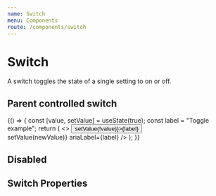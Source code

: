 ```yaml
---
name: Switch
menu: Components
route: /components/switch
---
```



# Switch

<ComponentStatus stage="ready" responsive="yes" accessible="yes" />

A switch toggles the state of a single setting to on or off.

<Playground>
  <Switch ariaLabel="Visible to clients" />
</Playground>

## Parent controlled switch

<Playground>
  {() => {
    const [value, setValue] = useState(true);
    const label = "Toggle example";
    return (
      <>
        <button onClick={() => setValue(!value)}>{label}</button>
        <br />
        <Switch
          value={value}
          onChange={newValue => setValue(newValue)}
          ariaLabel={label}
        />
      </>
    );
  }}
</Playground>

## Disabled

<Playground>
  <Switch value={true} ariaLabel="Visible to clients" disabled={true} />
</Playground>

## Switch Properties

<Props of={Switch} />
